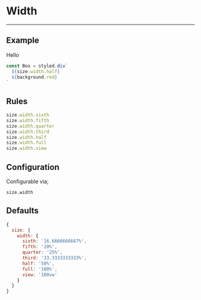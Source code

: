
# Width

---

## Example

<Width>Hello</Width>

```js
const Box = styled.div`
  ${size.width.half}
  ${background.red}
`
```

## Rules

```js
size.width.sixth
size.width.fifth
size.width.quarter
size.width.third
size.width.half
size.width.full
size.width.view
```

## Configuration

Configurable via;

```
size.width
```

## Defaults

```js
{
  size: {
    width: {
      sixth: '16.6666666667%',
      fifth: '20%',
      quarter: '25%',
      third: '33.3333333333%',
      half: '50%',
      full: '100%',
      view: '100vw'
    }
  }
}
```
